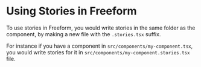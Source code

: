 
<Meta title="Using Storybook in FF" />

# Using Stories in Freeform

To use stories in Freeform, you would write stories in the same folder as the component,
by making a new file with the `.stories.tsx` suffix.

For instance if you have a component in `src/components/my-component.tsx`, you would write
stories for it in `src/components/my-component.stories.tsx` file.
